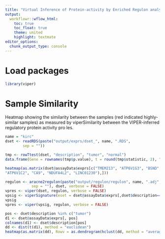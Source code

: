 ```yaml
---
title: "Virtual Inference of Protein-activity by Enriched Regulon analysis (Patient-Specific)"
output:
  workflowr::wflow_html:
    toc: true
    toc_float: true
    theme: united
    highlight: textmate
editor_options:
  chunk_output_type: console
---
```


# Load packages
```r
library(viper)
```

# Sample Similarity
Heatmap showing the similarity between the samples (red indicated highly-similar samples) as measured by viperSimilarity between the VIPER-inferred regulatory protein activity pro les.
```r
name = "kirc"
dset <- readRDS(paste("output/exprs/dset_", name, ".RDS",
        sep = ""))

tmp <- rowTtest(dset, "description", "tumor", "normal")
data.frame(Gene = rownames(tmp$p.value), t = round(tmp$statistic, 2), "p-value" = signif(tmp$p.value, 3))[order(tmp$p.value)[1:10], ]
```

```r
heatmap(as.matrix(dset@assayData$exprs[c("TMEM213", "ATP6V1G3", "BSND", "GGT6", "NUPR2", "TMEM207", 
"ATP6V1C2", "CA9", "NDUFA4L2", "LINC01230"),]))
```


```r
regulon <- aracne2regulon(paste("output/regulon/regulon", name, ".adj",
            sep = ""), dset, verbose = FALSE)
vpres <- viper(dset, regulon, verbose = FALSE)
vpsig <- viperSignature(eset = dset@assayData$exprs[,dset$description=="tumor"],ref = dset@assayData$exprs[,dset$description=="normal"], method = "mean",verbose = T)
vpsig
vpres <- viper(vpsig, regulon, verbose = FALSE)

pos <- dset$description %in% c("tumor")
d1 <- dset@assayData$exprs[, pos]
colnames(d1) <- dset$description[pos]
dd <- dist(t(d1), method = "euclidean")
heatmap(as.matrix(dd), Rowv = as.dendrogram(hclust(dd, method = "average")), symm = T)
```


